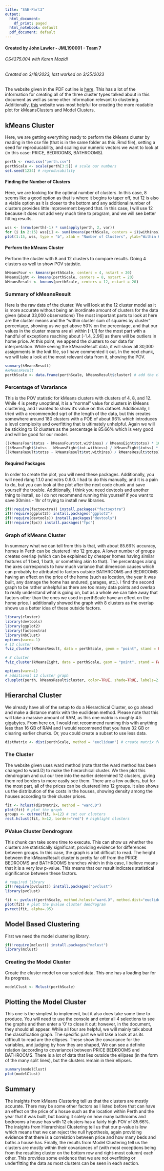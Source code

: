 ```yaml
---
title: "SAE-Part3"
output:
  html_document:
    df_print: paged
  html_notebook: default
  pdf_document: default
---
```

#### Created by John Lawler - JML190001 - Team 7
###### CS4375.004 with Karen Mazidi
###### Created on 3/18/2023, last worked on 3/25/2023

The website given in the PDF outline is [here](https://www.statmethods.net/advstats/cluster.html). This has a lot of the information for creating all of the three cluster types talked about in this document as well as some other information relevant to clustering. 
Additionally, [this](https://stats.stackexchange.com/questions/263374/clusters-and-data-visualisation-in-r) website was most helpful for creating the more readable plot for kMeansClusters and Model Clusters.

## **kMeans Cluster**
Here, we are getting everything ready to perform the kMeans cluster by reading in the csv file (that is in the same folder as this .Rmd file), setting a seed for reproducability, and scaling our numeric vectors we want to look at (in this case: PRICE, BEDROOMS, BATHROOMS).
```r
perth <- read.csv("perth.csv")
perthScale <- scale(perth[3:5]) # scale our numbers
set.seed(1234) # reproducability
```
#### **Finding the Number of Clusters**
Here, we are looking for the optimal number of clusters. In this case, 8 seems like a good option as that is where it begins to taper off, but 12 is also a viable option as it is closer to the bottom and any additional number of clusters provides little improvement beyond that. In this case, I will use 12 because it does not add very much time to program, and we will see better fitting results. 
```r
wss <- (nrow(perth)-1) * sum(apply(perth, 2, var)) 
for (i in 2:15) wss[i] <- sum(kmeans(perthScale, centers = i)$withinss)
plot(1:15, wss, type = "b", xlab = "Number of Clusters", ylab="Within Groups Sum of Squares")
```
#### **Perform the kMeans Cluster**
Perform the cluster with 8 and 12 clusters to compare results. Doing 4 clusters as well to show POV statistic. 
```r
kMeansFour <- kmeans(perthScale, centers = 4, nstart = 20)
kMeansEight <- kmeans(perthScale, centers = 8, nstart = 20)
kMeansResult <- kmeans(perthScale, centers = 12, nstart = 20)
```

### **Summary of kMeansResult**
Here is the raw data of the cluster. We will look at the 12 cluster model as it is more accurate without being an inordinate amount of clusters for the data given (about 33,000 observations) The most important parts to look at here are the cluster means and the "within cluster sum of squares by cluster" percentage, showing us we get above 50% on the percentage, and that our values in the cluster means are all within [-1,1] for the most part with a handful of exceptions reaching about [-1.4, 2.96] as there will be outliers in home price. At this point, we append the clusters to our data for interpretation. While seeing the kMeansResult data, it will show all 30,000 assignments in the knit file, so I have commented it out. In the next chunk, we will take a look at the most relevant data from it, showing the POV. 
```r
summary(kMeansResult)
#kMeansResult
perthScale <- data.frame(perthScale, kMeansResult$cluster) # add the clusters to our data
```

### **Percentage of Varariance**
This is the POV statistic for kMeans clusters with clusters of 4, 8, and 12. While 4 is pretty unoptimal, it is a "normal" value for clusters in kMeans clustering, and I wanted to show it's value on this dataset. Additionally, I tried with a recommended sqrt of the length of the data, but this creates somewhere around 180 clusters with a POE of about 96% which introduces a level complexity and overfitting that is ultimately unhelpful. Again we will be sticking to 12 clusters as the percentage is 85.66% which is very good and will be good for our model. 
```r
((kMeansFour$totss - kMeansFour$tot.withinss) / kMeansEight$totss) * 100  # 4 cluster POV
((kMeansEight$totss - kMeansEight$tot.withinss) / kMeansEight$totss) * 100 # 8 cluster POV
((kMeansResult$totss - kMeansResult$tot.withinss) / kMeansResult$totss) * 100 # 12 cluster POV
```
#### **Required Packages**
In order to create the plot, you will need these packages. Additionally, you will need rlang 1.1.0 and vctrs 0.6.0. I had to do this manually, and it is a pain to do, but you can look at the plot after the next code chunk and save yourself the trouble. Additionally, I think you need devtools and another thing to install, so I do not recommend running this yourself if you want to save 30mins - 1hr of trying to install new libraries. 
```r
if(!require(factoextra)) install.packages("factoextra")
if(!require(ggplot2)) install.packages("ggplot2")
if(!require(devtools)) install.packages("devtools")
if(!require(fpc)) install.packages("fpc")
```
### **Graph of kMeans Cluster**
In summary what we can tell from this is that, with about 85.66% accuracy, homes in Perth can be clustered into 12 groups. A lower number of groups creates overlap (which can be explained by cheaper homes having similar features of 1 bed, 1 bath, or something akin to that). The percentages along the axes corresponds to how much variance that dimension causes which can probably be attributed to factors outside BATHROOMS and BEDROOMS having an effect on the price of the home (such as location, the year it was built, any damage the home has endured, garages, etc.). I find the second graph to be rather unhelpful as there are too many data points and overlap to really understand what is going on, but as a whole we can take away that factors other than the ones we used in perthScale have an effect on the home price. I additionally showed the graph with 8 clusters as the overlap shows us a better idea of these outside factors. 

```r
library(cluster)
library(devtools)
library(ggplot2)
library(factoextra)
library(NbClust)
options(warn=-1)
# 12 cluster
fviz_cluster(kMeansResult, data = perthScale, geom = "point", stand = FALSE, frame.type = "norm", main = "Perth Homes (12 Clusters)") + theme_bw()

# 8 cluster
fviz_cluster(kMeansEight, data = perthScale, geom = "point", stand = FALSE, frame.type = "norm", main = "Perth Homes (8 Clusters)") + theme_bw()

options(warn=1)
# additional 12 cluster graph
clusplot(perth, kMeansResult$cluster, color=TRUE, shade=TRUE, labels=2, lines=0, main = "Perth Homes (12 Cluster ClusPlot)")
```
## **Hierarchal Cluster**
We already have all of the setup to do a Hierarchical Cluster, so go ahead and make a distance matrix with the euclidean method. Please note that this will take a massive amount of RAM, as this one matrix is roughly 4.5 gigabytes. From here on, I would not recommend running this with anything less than 16 GB of RAM and I would recommend that you have 32 GB or clearing earlier chunks. Or, you could create a subset to use less data. 
```r
distMatrix <- dist(perthScale, method = "euclidean") # create matrix for hierarchal cluster
```
### **The Cluster**
The website given uses ward method (note that the ward method has been changed to ward.D) to make the hierarchical cluster. We then plot this dendrogram and cut our tree into the earlier determined 12 clusters, giving them red borders to more easily see them. There are a few outliers, but for the most part, all of the prices can be clustered into 12 groups. It also shows us the distribution of the costs in the houses, showing density among the houses according to their cluster prices. 
```r
fit <- hclust(distMatrix, method = "ward.D")
plot(fit) # plot the graph
groups <- cutree(fit, k=12) # cut our clusters
rect.hclust(fit, k=12, border="red") # highlight clusters
```
### **PValue Cluster Dendrogram**
This chunk can take some time to execute. This can show us whether the clusters are statistically significant, providing evidence for differences between groups. In this case, the graph is a bit difficult to read. The height between the kMeansResult cluster is pretty far off from the PRICE BEDROOMS and BATHROOMS branches which in this case, I believe means that it is a very low p-value. This means that our result indicates statistical significance between these factors. 
```r
# required library
if(!require(pvclust)) install.packages("pvclust")
library(pvclust)

fit <- pvclust(perthScale, method.hclust="ward.D", method.dist="euclidean") # pvalue cluster dendrogram
plot(fit) # plot the pvalue cluster dendrogram
pvrect(fit, alpha=.95) 
```
## **Model Based Clustering**
First we need the model clustering library. 
```r
if(!require(mclust)) install.packages("mclust")
library(mclust)
```
### **Creating the Model Cluster**
Create the cluster model on our scaled data. This one has a loading bar for its progress. 
```r
modelClust <- Mclust(perthScale)
```
## **Plotting the Model Cluster**
This one is the simplest to implement, but it also does take some time to produce. You will need to use the console and enter all 4 selections to see the graphs and then enter a '0' to close it out; however, in the document, they should all appear. While all four are helpful, we will mainly talk about the classification graph. The specific part we will take a look at as its difficult to read are the ellipses. These show the covariance for the variables, and judging by how they are shaped, We can see a definite relation (according to covariance) between PRICE BEDROOMS and BATHROOMS. There is a lot of data that lies outside the ellipses (in the form of the many split lines), but the clusters remain in their ellipses. 
```r
summary(modelClust)
plot(modelClust)
```


## **Summary**
The insights from kMeans Clustering tell us that the clusters are mostly accurate. There may be some other factors as I listed before that can have an effect on the price of a hosue such as the location within Perth and the year that it was built, but basing it solely on how many bathrooms and bedrooms a house has with 12 clusters has a fairly high POV of 85.66%. The insights from Hierarchical Clustering tell us that our p-value is low which means that we can reject the null hypothesis, again providing evidence that there is a correlation between price and how many beds and baths a house has. Finally, the results from Model Clustering tell us the clusters are mostly within their covariances of (with most exceptions being from the resulting cluster on the bottom row and right-most column) each other. This provides some evidence that we are not overfitting or underfitting the data as most clusters can be seen in each section.  
